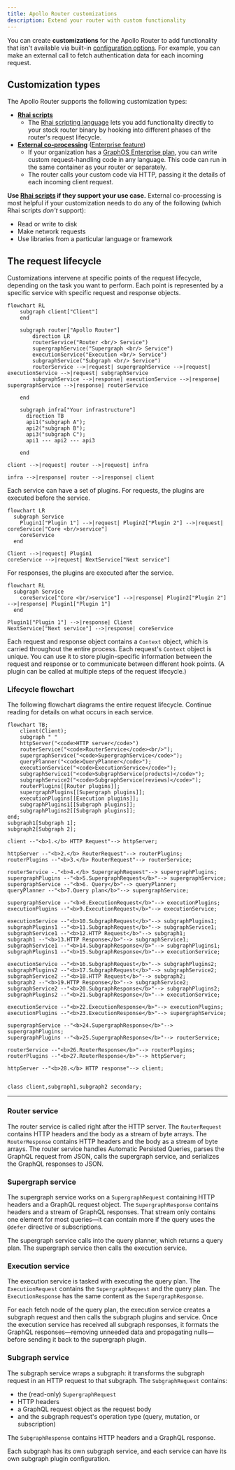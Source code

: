 ```yaml
---
title: Apollo Router customizations
description: Extend your router with custom functionality
---
```


You can create **customizations** for the Apollo Router to add functionality that isn't available via built-in [configuration options](../configuration/overview/). For example, you can make an external call to fetch authentication data for each incoming request.

## Customization types

The Apollo Router supports the following customization types:

- [**Rhai scripts**](./rhai/)
    - The [Rhai scripting language](https://rhai.rs/book/) lets you add functionality directly to your stock router binary by hooking into different phases of the router's request lifecycle.
- [**External co-processing**](./coprocessor/) ([Enterprise feature](../enterprise-features/))
    - If your organization has a [GraphOS Enterprise plan](https://www.apollographql.com/pricing/), you can write custom request-handling code in any language. This code can run in the same container as your router or separately.
    - The router calls your custom code via HTTP, passing it the details of each incoming client request.

**Use [Rhai scripts](./rhai/) if they support your use case.** External co-processing is most helpful if your customization needs to do any of the following (which Rhai scripts _don't_ support):

- Read or write to disk
- Make network requests
- Use libraries from a particular language or framework

## The request lifecycle

Customizations intervene at specific points of the request lifecycle, depending on the task you want to perform. Each point is represented by a specific service with specific request and response objects.


```mermaid
flowchart RL
    subgraph client["Client"]
    end

    subgraph router["Apollo Router"]
        direction LR
        routerService("Router <br/> Service")
        supergraphService("Supergraph <br/> Service")
        executionService("Execution <br/> Service")
        subgraphService("Subgraph <br/> Service")
        routerService -->|request| supergraphService -->|request| executionService -->|request| subgraphService
        subgraphService -->|response| executionService -->|response| supergraphService -->|response| routerService

    end

    subgraph infra["Your infrastructure"]
      direction TB
      api1("subgraph A");
      api2("subgraph B");
      api3("subgraph C");
      api1 --- api2 --- api3 

    end

client -->|request| router -->|request| infra

infra -->|response| router -->|response| client
```

Each service can have a set of plugins. For requests, the plugins are executed before the service.

```mermaid
flowchart LR
  subgraph Service
    Plugin1["Plugin 1"] -->|request| Plugin2["Plugin 2"] -->|request| coreService["Core <br/>service"]
    coreService
  end

Client -->|request| Plugin1
coreService -->|request| NextService["Next service"]
```

For responses, the plugins are executed after the service.

```mermaid
flowchart RL
  subgraph Service
    coreService["Core <br/>service"] -->|response| Plugin2["Plugin 2"]  -->|response| Plugin1["Plugin 1"]   
  end

Plugin1["Plugin 1"] -->|response| Client
NextService["Next service"] -->|response| coreService
```

Each request and response object contains a `Context` object, which is carried throughout the entire process. Each request's `Context` object is unique. You can use it to store plugin-specific information between the request and response or to communicate between different hook points. (A plugin can be called at multiple steps of the request lifecycle.)

### Lifecycle flowchart

The following flowchart diagrams the entire request lifecycle. Continue reading for details on what occurs in each service.

```mermaid
flowchart TB;
    client(Client);
    subgraph " "
    httpServer("<code>HTTP server</code>")
    routerService("<code>RouterService</code><br/>");
    supergraphService("<code>SupergraphService</code>");
    queryPlanner("<code>QueryPlanner</code>");
    executionService("<code>ExecutionService</code>");
    subgraphService1("<code>SubgraphService(products)</code>");
    subgraphService2("<code>SubgraphService(reviews)</code>");
    routerPlugins[[Router plugins]];
    supergraphPlugins[[Supergraph plugins]];
    executionPlugins[[Execution plugins]];
    subgraphPlugins1[[Subgraph plugins]];
    subgraphPlugins2[[Subgraph plugins]];
end;
subgraph1[Subgraph 1];
subgraph2[Subgraph 2];

client --"<b>1.</b> HTTP Request"--> httpServer;

httpServer --"<b>2.</b> RouterRequest"--> routerPlugins;
routerPlugins --"<b>3.</b> RouterRequest"--> routerService;

routerService -."<b>4.</b> SupergraphRequest"--> supergraphPlugins;
supergraphPlugins --"<b>5.SupergraphRequest</b>"--> supergraphService;
supergraphService --"<b>6. Query</b>"--> queryPlanner;
queryPlanner --"<b>7.Query plan</b>"--> supergraphService;

supergraphService --"<b>8.ExecutionRequest</b>"--> executionPlugins;
executionPlugins --"<b>9.ExecutionRequest</b>"--> executionService;

executionService --"<b>10.SubgraphRequest</b>"--> subgraphPlugins1;
subgraphPlugins1 --"<b>11.SubgraphRequest</b>"--> subgraphService1;
subgraphService1 --"<b>12.HTTP Request</b>"--> subgraph1;
subgraph1 --"<b>13.HTTP Response</b>"--> subgraphService1;
subgraphService1 --"<b>14.SubgraphResponse</b>"--> subgraphPlugins1;
subgraphPlugins1 --"<b>15.SubgraphResponse</b>"--> executionService;

executionService --"<b>16.SubgraphRequest</b>"--> subgraphPlugins2;
subgraphPlugins2 --"<b>17.SubgraphRequest</b>"--> subgraphService2;
subgraphService2 --"<b>18.HTTP Request</b>"--> subgraph2;
subgraph2 --"<b>19.HTTP Response</b>"--> subgraphService2;
subgraphService2 --"<b>20.SubgraphResponse</b>"--> subgraphPlugins2;
subgraphPlugins2 --"<b>21.SubgraphResponse</b>"--> executionService;

executionService --"<b>22.ExecutionResponse</b>"--> executionPlugins;
executionPlugins --"<b>23.ExecutionResponse</b>"--> supergraphService;

supergraphService --"<b>24.SupergraphResponse</b>"--> supergraphPlugins;
supergraphPlugins --"<b>25.SupergraphResponse</b>"--> routerService;

routerService --"<b>26.RouterResponse</b>"--> routerPlugins;
routerPlugins --"<b>27.RouterResponse</b>"--> httpServer;

httpServer --"<b>28.</b> HTTP response"--> client;


class client,subgraph1,subgraph2 secondary;
```

---

### Router service

The router service is called right after the HTTP server. The `RouterRequest` contains HTTP headers and the body as a stream of byte arrays. The `RouterResponse` contains HTTP headers and the body as a stream of byte arrays. The router service handles Automatic Persisted Queries, parses the GraphQL request from JSON, calls the supergraph service, and serializes the GraphQL responses to JSON.

### Supergraph service

The supergraph service works on a `SupergraphRequest` containing HTTP headers and a GraphQL request object. The `SupergraphResponse` contains headers and a stream of GraphQL responses. That stream only contains one element for most queries—it can contain more if the query uses the `@defer` directive or subscriptions.

The supergraph service calls into the query planner, which returns a query plan. The supergraph service then calls the execution service.

### Execution service

The execution service is tasked with executing the query plan. The `ExecutionRequest` contains the `SupergraphRequest` and the query plan. The `ExecutionResponse` has the same content as the `SupergraphResponse`.

For each fetch node of the query plan, the execution service creates a subgraph request and then calls the subgraph plugins and service. Once the execution service has received all subgraph responses, it formats the GraphQL responses—removing unneeded data and propagating nulls—before sending it back to the supergraph plugin.

### Subgraph service

The subgraph service wraps a subgraph: it transforms the subgraph request in an HTTP request to that subgraph. The `SubgraphRequest` contains:
- the (read-only) `SupergraphRequest`
- HTTP headers
- a GraphQL request object as the request body
- and the subgraph request's operation type (query, mutation, or subscription)

The `SubgraphResponse` contains HTTP headers and a GraphQL response.

Each subgraph has its own subgraph service, and each service can have its own subgraph plugin configuration.

